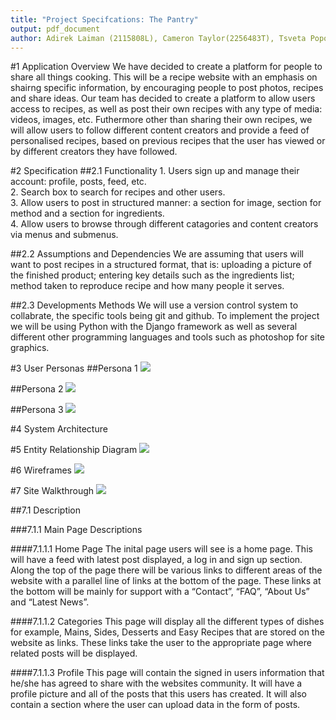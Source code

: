 ```yaml
---
title: "Project Specifcations: The Pantry"
output: pdf_document
author: Adirek Laiman (2115808L), Cameron Taylor(2256483T), Tsveta Popova (2254765P), Andrew Ritchie (2253409R)
---
```

\tableofcontents

\newpage
#1 Application Overview
We have decided to create a platform for people to share all things cooking. This will be a recipe website with an emphasis on shairng specific information, by encouraging people to post photos, recipes and share ideas. Our team has decided to create a platform to allow users access to recipes, as well as post their own recipes with any type of media: videos, images, etc. Futhermore other than sharing their own recipes, we will allow users to follow different content creators and provide a feed of personalised recipes, based on previous recipes that the user has viewed or by different creators they have followed.

#2 Specification
##2.1 Functionality
1. Users sign up and manage their account: profile, posts, feed, etc.  
2. Search box to search for recipes and other users.  
3. Allow users to post in structured manner: a section for image, section for method and a section for ingredients.  
4. Allow users to browse through different catagories and content creators via menus and submenus.

##2.2 Assumptions and Dependencies
We are assuming that users will want to post recipes in a structured format, that is: uploading a picture of the finished product; entering key details such as the ingredients list; method taken to reproduce recipe and how many people it serves.

##2.3 Developments Methods
We will use a version control system to collabrate, the specific tools being git and github. To implement the project we will be using Python with the Django framework as well as several different other programming languages and tools such as photoshop for site graphics.

\newpage
#3 User Personas
##Persona 1
![](persona1.png)\
\newpage

##Persona 2
![](persona2.png)\


##Persona 3
![](persona3.png)\




\newpage
#4 System Architecture 

\newpage
#5 Entity Relationship Diagram
![](ER_Diagram.png)\
\newpage

#6 Wireframes
![](login.png)\
\newpage

#7 Site Walkthrough 
![](chart1.png)\


##7.1 Description

###7.1.1 Main Page Descriptions

####7.1.1.1 Home Page 
The inital page users will see is a home page. This will have a feed with latest post displayed, a log in and sign up section. Along the top of the page there will be various links to different areas of the website with a parallel line of links at the bottom of the page. These links at the bottom will be mainly for support with a "Contact", "FAQ", "About Us" and "Latest News".

####7.1.1.2 Categories 
This page will display all the different types of dishes for example, Mains, Sides, Desserts and Easy Recipes that are stored on the website as links. These links take the user to the appropriate page where related posts will be displayed.

####7.1.1.3 Profile 
This page will contain the signed in users information that he/she has agreed to share with the websites community. It will have a profile picture and all of the posts that this users has created. It will also contain a section where the user can upload data in the form of posts.



